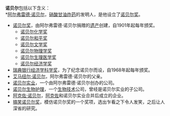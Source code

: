 '''诺贝尔'''包括以下含义：<BR>
*[[阿尔弗雷德·诺贝尔|阿尔弗雷德·诺贝尔]]，[[硝酸甘油炸药|硝酸甘油炸药]]的发明人，是他设立了[[诺贝尔奖|诺贝尔奖]]。
*[[诺贝尔奖|诺贝尔奖]]，由阿尔弗雷德·诺贝尔捐赠的[[遗产|遗产]]创建，自1901年起每年颁奖。
**[[诺贝尔化学奖|诺贝尔化学奖]]
**[[诺贝尔和平奖|诺贝尔和平奖]]
**[[诺贝尔文学奖|诺贝尔文学奖]]
**[[诺贝尔物理学奖|诺贝尔物理学奖]]
**[[诺贝尔生理医学奖|诺贝尔生理医学奖]]
**[[诺贝尔经济学奖|诺贝尔经济学奖]]
*[[瑞典银行经济学科学奖|瑞典银行经济学科学奖]]，为了纪念诺贝尔而设，自1968年起每年颁奖。
*[[艾马纽尔·诺贝尔|艾马纽尔·诺贝尔]]，阿尔弗雷德·诺贝尔的父亲。
*[[诺贝尔实业|诺贝尔实业]]，一个由阿尔弗雷德·诺贝尔创办的公司。
*[[诺贝尔生物护理|诺贝尔生物护理]]，一个[[生物技术|生物技术]]公司，曾经是诺贝尔实业的子公司。
*[[阿克佐·诺贝尔|阿克佐·诺贝尔]]，[[阿克佐|阿克佐]]和诺贝尔实业合并后成立的企业。
*[[搞笑诺贝尔奖|搞笑诺贝尔奖]]，模仿诺贝尔奖的一个奖项，选出乍看之下令人发笑，之后让人深省的研究。
{{disambig|L|Cat=三字译名消歧义}}